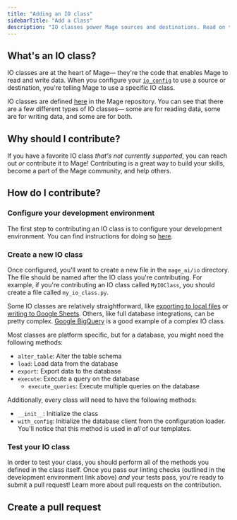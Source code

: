 ```yaml
---
title: "Adding an IO class"
sidebarTitle: "Add a Class"
description: "IO classes power Mage sources and destinations. Read on to learn how you can contribute an IO class to Mage."
---
```


## What's an IO class?

IO classes are at the heart of Mage— they're the code that enables Mage to read and write data. When you configure your [`io_config`](https://docs.mage.ai/development/io_config) to use a source or destination, you're telling Mage to use a specific IO class.

IO classes are defined [here](https://github.com/mage-ai/mage-ai/tree/master/mage_ai/io) in the Mage repository. You can see that there are a few different types of IO classes— some are for reading data, some are for writing data, and some are for both.

## Why should I contribute?

If you have a favorite IO class _that's not currently supported_, you can reach out _or_ contribute it to Mage! Contributing is a great way to build your skills, become a part of the Mage community, and help others.

## How do I contribute?

### Configure your development environment

The first step to contributing an IO class is to configure your development environment. You can find instructions for doing so [here](https://docs.mage.ai/contributing/development-environment).

### Create a new IO class

Once configured, you'll want to create a new file in the `mage_ai/io` directory. The file should be named after the IO class you're contributing. For example, if you're contributing an IO class called `MyIOClass`, you should create a file called `my_io_class.py`.

Some IO classes are relatively straightforward, like [exporting to local files](https://github.com/mage-ai/mage-ai/blob/master/mage_ai/io/file.py) or [writing to Google Sheets](https://github.com/mage-ai/mage-ai/blob/master/mage_ai/io/google_sheets.py). Others, like full database integrations, can be pretty complex. [Google BigQuery](https://github.com/mage-ai/mage-ai/blob/master/mage_ai/io/bigquery.py) is a good example of a complex IO class.

Most classes are platform specific, but for a database, you might need the following methods:

- `alter_table`: Alter the table schema
- `load`: Load data from the database
- `export`: Export data to the database
- `execute`: Execute a query on the database
  - `execute_queries`: Execute multiple queries on the database

Additionally, every class will need to have the following methods:

- `__init__`: Initialize the class
- `with_config`: Initialize the database client from the configuration loader. You'll notice that this method is used in _all_ of our templates. 

### Test your IO class

In order to test your class, you should perform all of the methods you defined in the class itself. Once you pass our linting checks (outlined in the development environment link above) _and_ your tests pass, you're ready to submit a pull request! Learn more about pull requests on the contribution.

## Create a pull request

<Snippet file="contribution-process.mdx"/>



